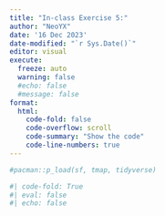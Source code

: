 ```yaml
---
title: "In-class Exercise 5:"
author: "NeoYX"
date: '16 Dec 2023'
date-modified: "`r Sys.Date()`"
editor: visual
execute: 
  freeze: auto
  warning: false
  #echo: false
  #message: false
format: 
  html:
    code-fold: false
    code-overflow: scroll
    code-summary: "Show the code"
    code-line-numbers: true
---
```


```r
#pacman::p_load(sf, tmap, tidyverse)
```

```r
#| code-fold: True
#| eval: false
#| echo: false

```
